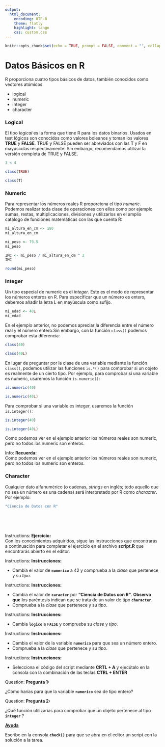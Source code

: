 ```yaml
---
output:
  html_document: 
    encoding: UTF-8
    theme: flatly
    highlight: tango 
    css: custom.css
---
```

```r
knitr::opts_chunk$set(echo = TRUE, prompt = FALSE, comment = "", collapse = TRUE)
```

# Datos Básicos en R

R proporciona cuatro tipos básicos de datos, también conocidos como vectores atómicos.

- logical
- numeric 
- integer
- character

### Logical {#logical}

El tipo _logical_ es la forma que tiene R para los datos binarios. Usados en test lógicos son conocidos como valores boleanos y toman los valores **TRUE** y **FALSE**. TRUE y FALSE pueden ser abreviados con las T y F en mayúsculas respectivamente. Sin embargo, recomendamos utilizar la versión completa de TRUE y FALSE. 


```r
3 < 4
```

```r
class(TRUE)
```


```r
class(T)
```






### Numeric {#numeric}

Para representar los números reales R proporciona el tipo _numeric_. Podemos realizar toda clase de operaciones con ellos como por ejemplo sumas, restas, multiplicaciones, divisiones y utilizarlos en el amplio catálogo de funciones matemáticas con las que cuenta R:


```r
mi_altura_en_cm <- 180
mi_altura_en_cm
```


```r
mi_peso <- 79.5
mi_peso
```


```r
IMC <- mi_peso / mi_altura_en_cm ^ 2
IMC
```


```r
round(mi_peso)
```

### Integer {#integer}

Un tipo especial de numeric es el _integer_. Este es el modo de representar los números enteros en R. Para especificar que un número es entero, debemos añadir la letra L en mayúscula como sufijo.


```r
mi_edad <- 40L
mi_edad
```

En el ejemplo anterior, no podemos apreciar la diferencia entre el número real y el número entero.Sin embargo, con la función `class()` podemos comprobar esta diferencia:



```r
class(40)
```


```r
class(40L)
```

En lugar de preguntar por la clase de una variable mediante la función `class()`, podemos utilizar las funciones `is.*()` para comprobar si un objeto es realmente de un cierto tipo. Por ejemplo, para comprobar si una variable es numeric, usaremos la función `is.numeric()`:


```r
is.numeric(40)
```


```r
is.numeric(40L)
```

Para comprobar si una variable es integer, usaremos la función `is.integer()`:


```r
is.integer(40)
```


```r
is.integer(40L)
```

Como podemos ver en el ejemplo anterior los números reales son numeric, pero no todos los numeric son enteros.

<div class="alert alert-info" role="alert">
<span class="glyphicon glyphicon-exclamation-sign" aria-hidden="true"></span>
<span class="sr-only">Info:</span>
**Recuerda:**</br>
Como podemos ver en el ejemplo anterior los números reales son numeric, pero no todos los numeric son enteros.
</div>


### Character {#character}

Cualquier dato alfanumérico (o cadenas, _strings_ en inglés; todo aquello que no sea un número es una cadena) será
interpretado por R como _character_. Por ejemplo:


```r
"Ciencia de Datos con R"
```

</br>
</br>
</br>

<div class="alert alert-success" role="alert">
<span class="glyphicon glyphicon-education" aria-hidden="true"></span>
<span class="sr-only">Instructions:</span>
**Ejercicio:**</br>
Con los conocimientos adquiridos, sigue las instrucciones que encontrarás a 
continuación para completar el ejercicio en el archivo __script.R__ que encontrarás
abierto en el editor.
</div>

<div class="panel panel-success">
 <div class="panel-body">
 
 <div class="alert alert-success" role="alert">
<span class="glyphicon glyphicon-tasks" aria-hidden="true"></span>
<span class="sr-only">Instructions:</span>
**Instrucciones:**  

- Cambia el valor de __`numerico`__ a 42 y comprueba a la _clase_ que pertenece y su _tipo_.
</div>


<div class="alert alert-success" role="alert">
<span class="glyphicon glyphicon-tasks" aria-hidden="true"></span>
<span class="sr-only">Instructions:</span>
**Instrucciones:**  

- Cambia el valor de __`caracter`__ por __"Ciencia de Datos con R"__.  __Observa que__  los paréntesis indican que se trata de un valor de tipo __`character`__.
- Comprueba a la _clase_ que pertenece y su _tipo_.
</div>

<div class="alert alert-success" role="alert">
<span class="glyphicon glyphicon-tasks" aria-hidden="true"></span>
<span class="sr-only">Instructions:</span>
**Instrucciones:**

- Cambia __`logico`__ a __`FALSE`__ y comprueba su _clase_ y _tipo_.
</div>



<div class="alert alert-success" role="alert">
<span class="glyphicon glyphicon-tasks" aria-hidden="true"></span>
<span class="sr-only">Instructions:</span>
**Instrucciones:**  

- Cambia el valor de la variable __`numerico`__ para que sea un número entero.
- Comprueba a la _clase_ que pertenece y su _tipo_.
</div>

<div class="alert alert-success" role="alert">
<span class="glyphicon glyphicon-tasks" aria-hidden="true"></span>
<span class="sr-only">Instructions:</span>
**Instrucciones:**  

- Selecciona el código del script mediante __CRTL + A__ y ejecútalo en la consola
con la combinación de las teclas __CTRL + ENTER__
</div>


</div>
</div>



</div>
</div>






<div class="alert alert-warning" role="alert">
<span class="glyphicon glyphicon-question-sign" aria-hidden="true"></span>
<span class="sr-only">Question:</span>
**Pregunta 1:**  

¿Cómo harías para que la variable __`numerico`__ sea de
tipo entero?
</div>


<div class="alert alert-warning" role="alert">
<span class="glyphicon glyphicon-question-sign" aria-hidden="true"></span>
<span class="sr-only">Question:</span>
**Pregunta 2:**  

¿Qué función utilizarías para comprobar que un objeto pertenece al tipo __`integer`__ ?
</div>


<p>
<a class="btn btn-info" data-toggle="collapse" href="#hint" aria-expanded="false" aria-controls="collapseExample">
<span class="glyphicon glyphicon-exclamation-sign" aria-hidden="true">      __Ayuda__</span></a>
</p>
<div class="collapse" id="hint">
<div class="card card-block">
<div class="alert alert-info" role="alert">
Escribe en la consola __`check()`__ para que se abra en
el editor un script con la solución a la tarea.
</div>
</div>













